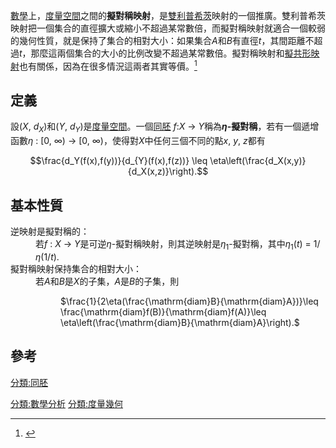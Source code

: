 [[數學|數學]]上，[[度量空間|度量空間]]之間的'''擬對稱映射'''，是[[利普希茨連續|雙利普希茨]]映射的一個推廣。雙利普希茨映射把一個集合的直徑擴大或縮小不超過某常數倍，而擬對稱映射就適合一個較弱的幾何性質，就是保持了集合的相對大小：如果集合''A''和''B''有直徑''t''，其間距離不超過''t''，那麼這兩個集合的大小的比例改變不超過某常數倍。擬對稱映射和[[擬共形映射|擬共形映射]]也有關係，因為在很多情況這兩者其實等價。<ref>{{cite book| last = Heinonen| first = Juha | title = Lectures on Analysis on Metric Spaces | series = Universitext | publisher = Springer-Verlag | location= New York | year = 2001 | pages = x+140 | ISBN = 0-387-95104-0}}</ref>

==定義==

設(''X'', ''d''<sub>''X''</sub>)和(''Y'', ''d''<sub>''Y''</sub>)是[[度量空間|度量空間]]。一個[[同胚|同胚]] ''f'':''X'' → ''Y''稱為'''''η''-擬對稱'''，若有一個遞增函數''η'' : [0, ∞) → [0, ∞)，使得對''X''中任何三個不同的點''x'', ''y'', ''z''都有
:<math> \frac{d_Y(f(x),f(y))}{d_{Y}(f(x),f(z))} \leq \eta\left(\frac{d_X(x,y)}{d_X(x,z)}\right). </math>

==基本性質==

; 逆映射是擬對稱的：
:若''f'' : ''X'' → ''Y''是可逆''η''-擬對稱映射，則其逆映射是''η''<sub>1</sub>-擬對稱，其中''η''<sub>1</sub>(''t'') = 1/''η''(1/''t'').
; 擬對稱映射保持集合的相對大小：
:若''A''和''B''是''X''的子集，''A''是''B''的子集，則
:: <math> \frac{1}{2\eta(\frac{\mathrm{diam}B}{\mathrm{diam}A})}\leq \frac{\mathrm{diam}f(B)}{\mathrm{diam}f(A)}\leq \eta\left(\frac{\mathrm{diam}B}{\mathrm{diam}A}\right).</math>

==參考==
{{reflist}}

[[分類:同胚|分類:同胚]]

[[分類:數學分析|分類:數學分析]]
[[分類:度量幾何|分類:度量幾何]]